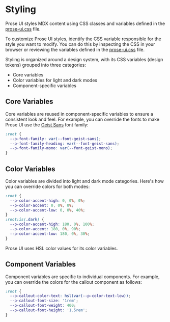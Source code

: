 # Styling

Prose UI styles MDX content using CSS classes and variables defined in the [prose-ui.css](https://github.com/vrepsys/prose-ui/blob/main/packages/next/prose-ui.css) file.

To customize Prose UI styles, identify the CSS variable responsible for the style you want to modify. You can do this by inspecting the CSS in your browser or reviewing the variables defined in the [prose-ui.css](https://github.com/vrepsys/prose-ui/blob/main/packages/next/prose-ui.css) file.

Styling is organized around a design system, with its CSS variables (design tokens) grouped into three categories:

- Core variables  
- Color variables for light and dark modes  
- Component-specific variables  



## Core Variables

Core variables are reused in component-specific variables to ensure a consistent look and feel. For example, you can override the fonts to make Prose UI use the [Geist Sans](https://github.com/geist-org/geist-font) font family:

```css title="Override fonts"
:root {
  --p-font-family: var(--font-geist-sans);
  --p-font-family-heading: var(--font-geist-sans);
  --p-font-family-mono: var(--font-geist-mono);
}
```

## Color Variables

Color variables are divided into light and dark mode categories. Here's how you can override colors for both modes:

```css title="Override accent colors"
:root {
  --p-color-accent-high: 0, 0%, 0%;
  --p-color-accent: 0, 0%, 0%;
  --p-color-accent-low: 0, 0%, 40%;
}
:root:is(.dark) {
  --p-color-accent-high: 180, 0%, 100%;
  --p-color-accent: 180, 0%, 90%;
  --p-color-accent-low: 180, 0%, 30%;
}
```
Prose UI uses HSL color values for its color variables.

## Component Variables

Component variables are specific to individual components. For example, you can override the colors for the callout component as follows:


```css title="Override callout styles"
:root {
  --p-callout-color-text: hsl(var(--p-color-text-low));
  --p-callout-font-size: '1rem';
  --p-callout-font-weight: 400;
  --p-callout-font-height: '1.5rem';
}
```

